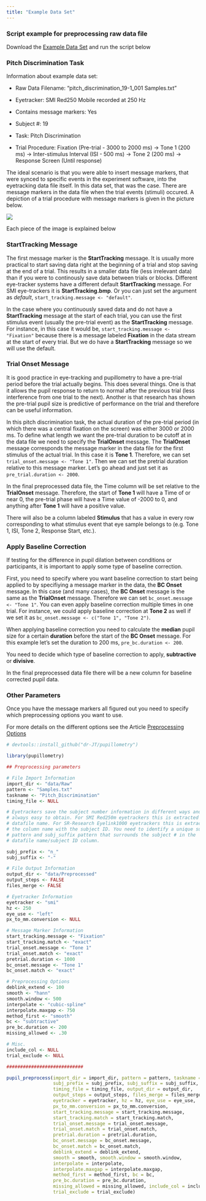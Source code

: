 ```yaml
---
title: "Example Data Set"
---
```


### Script example for preprocessing raw data file

Download the [Example Data Set](http://englelab.gatech.edu/R/example_data/Example_Pitch.zip) and run the script below

### Pitch Discrimination Task

Information about example data set:

* Raw Data Filename: "pitch_discrimination_19-1_001 Samples.txt"

* Eyetracker: SMI Red250 Mobile recorded at 250 Hz

* Contains message markers: Yes

* Subject #: 19

* Task: Pitch Discrimination

* Trial Procedure: Fixation (Pre-trial - 3000 to 2000 ms) -> Tone 1 (200 ms) -> Inter-stimulus Interval (ISI - 500 ms) -> Tone 2 (200 ms) -> Response Screen (Until response)

The ideal scenario is that you were able to insert message markers, that were synced to specific events in the experiment software, into the eyetracking data file itself. In this data set, that was the case. There are message markers in the data file when the trial events (stimuli) occured. A depiction of a trial procedure with message markers is given in the picture below.

<img src="../reference/figures/pitch_trialproc_w_markers.png" align = "center" />

Each piece of the image is explained below

### StartTracking Message

The first message marker is the **StartTracking** message. It is usually more practical to start saving data right at the beginning of a trial and stop saving at the end of a trial. This results in a smaller data file (less irrelevant data) than if you were to continously save data between trials or blocks. Different eye-tracker systems have a different default **StartTracking** message. For SMI eye-trackers it is **StartTracking.bmp**. Or you can just set the argument as *default*, `start_tracking.message <- "default"`. 

In the case where you continuously saved data and do not have a **StartTracking** message at the start of each trial, you can use the first stimulus event (usually the pre-trial event) as the **StartTracking** message. For instance, in this case it would be, `start_tracking.message <- "Fixation"` because there is a message labeled **Fixation** in the data stream at the start of every trial. But we do have a **StartTracking** message so we will use the default.

### Trial Onset Message

It is good practice in eye-tracking and pupillometry to have a pre-trial period before the trial actually begins. This does several things. One is that it allows the pupil response to return to normal after the previous trial (less interference from one trial to the next). Another is that research has shown the pre-trial pupil size is predictive of performance on the trial and therefore can be useful information.

In this pitch discrimination task, the actual duration of the pre-trial period (in which there was a central fixation on the screen) was either 3000 or 2000 ms. To define what length we want the pre-trial duration to be cutoff at in the data file we need to specify the **TrialOnset** message. The **TrialOnset** message corresponds the message marker in the data file for the first stimulus of the actual trial. In this case it is **Tone 1**. Therefore, we can set `trial_onset.message <- "Tone 1"`. Then we can set the pretrial duration relative to this message marker. Let's go ahead and just set it as `pre_trial.duration <- 2000`.

In the final preprocessed data file, the Time column will be set relative to the **TrialOnset** message. Therefore, the start of **Tone 1** will have a Time of or near 0, the pre-trial phase will have a Time value of -2000 to 0, and anything after **Tone 1** will have a positive value.

There will also be a column labeled **Stimulus** that has a value in every row corresponding to what stimulus event that eye sample belongs to (e.g. Tone 1, ISI, Tone 2, Response Start, etc.). 

### Apply Baseline Correction

If testing for the difference in pupil dilation between conditions or participants, it is important to apply some type of baseline correction. 

First, you need to specify where you want baseline correction to start being applied to by specifiying a message marker in the data, the **BC Onset** message. In this case (and many cases), the **BC Onset** message is the same as the **TrialOnset** message. Therefore we can set `bc_onset.message <- "Tone 1"`. You can even apply baseline correction multiple times in one trial. For instance, we could apply baseline correction at **Tone 2** as well if we set it as `bc_onset.message <- c("Tone 1", "Tone 2")`.

When applying baseline correction you need to calculate the **median** pupil size for a certain **duration** before the start of the **BC Onset** message. For this example let's set the duration to 200 ms, `pre_bc.duration <- 200`.

You need to decide which type of baseline correction to apply, **subtractive** or **divisive**. 

In the final preprocessed data file there will be a new column for baseline corrected pupil data.

### Other Parameters

Once you have the message markers all figured out you need to specify which preprocessing options you want to use. 

For more details on the different options see the Article [Preprocessing Options](https://dr-jt.github.io/pupillometry/articles/Preprocessing%20Options.html)

```r
# devtools::install_github("dr-JT/pupillometry")

library(pupillometry)

## Preprocessing parameters

# File Import Information
import_dir <- "data/Raw"
pattern <- "Samples.txt"
taskname <- "Pitch_Discrimination"
timing_file <- NULL

# Eyetrackers save the subject number information in different ways and is not
# always easy to obtain. For SMI Red250m eyetrackers this is extracted from the
# datafile name. For SR-Research Eyelink1000 eyetrackers this is extracted from 
# the column name with the subject ID. You need to identify a unique subj_prefix 
# pattern and subj_suffix pattern that surrounds the subject # in the 
# datafile name/subject ID column.

subj_prefix <- "n_"
subj_suffix <- "-"

# File Output Information
output_dir <- "data/Preprocessed"
output_steps <- FALSE
files_merge <- FALSE

# Eyetracker Information
eyetracker <- "smi"
hz <- 250
eye_use <- "left"
px_to_mm.conversion <- NULL

# Message Marker Information
start_tracking.message <- "Fixation"
start_tracking.match <- "exact"
trial_onset.message <- "Tone 1"
trial_onset.match <- "exact"
pretrial.duration <- 1000
bc_onset.message <- "Tone 1"
bc_onset.match <- "exact"

# Preprocessing Options
deblink_extend <- 100
smooth <- "hann"
smooth.window <- 500
interpolate <- "cubic-spline"
interpolate.maxgap <- 750
method_first <- "smooth"
bc <- "subtractive"
pre_bc.duration <- 200
missing_allowed <- .30

# Misc.
include_col <- NULL
trial_exclude <- NULL

############################

pupil_preprocess(import_dir = import_dir, pattern = pattern, taskname = taskname,
                 subj_prefix = subj_prefix, subj_suffix = subj_suffix, 
                 timing_file = timing_file, output_dir = output_dir, 
                 output_steps = output_steps, files_merge = files_merge, 
                 eyetracker = eyetracker, hz = hz, eye_use = eye_use, 
                 px_to_mm.conversion = px_to_mm.conversion, 
                 start_tracking.message = start_tracking.message, 
                 start_tracking.match = start_tracking.match,
                 trial_onset.message = trial_onset.message, 
                 trial_onset.match = trial_onset.match,
                 pretrial.duration = pretrial.duration, 
                 bc_onset.message = bc_onset.message, 
                 bc_onset.match = bc_onset.match, 
                 deblink_extend = deblink_extend, 
                 smooth = smooth, smooth.window = smooth.window, 
                 interpolate = interpolate, 
                 interpolate.maxgap = interpolate.maxgap, 
                 method_first = method_first, bc = bc, 
                 pre_bc.duration = pre_bc.duration, 
                 missing_allowed = missing_allowed, include_col = include_col, 
                 trial_exclude = trial_exclude)

```

